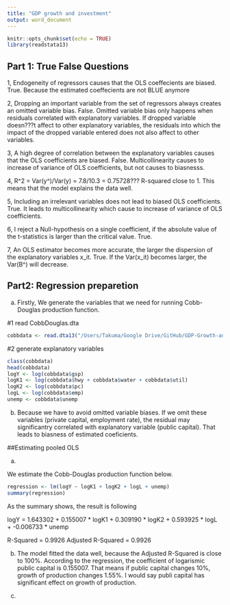 ```yaml
---
title: "GDP growth and investment"
output: word_document
---
```


```r
knitr::opts_chunk$set(echo = TRUE)
library(readstata13)
```

## Part 1: True False Questions
1, Endogeneity of regressors causes that the OLS coeffecients are biased.
True.
Because the estimated coeffecients are not BLUE anymore

2, Dropping an important variable from the set of regressors always creates an omitted variable bias.
False.
Omitted variable bias only happens when residuals correlated with explanatory variables.
If dropped variable doesn???t affect to other explanatory variables, the residuals into which the impact of the dropped variable entered does not also affect to other variables.

3, A high degree of correlation between the explanatory variables causes that the OLS coefficients are biased.
False.
Multicollinearity causes to increase of variance of OLS coefficients, but not causes to biasnesss.

4,
R^2 = Var(y^)/Var(y) = 7.8/10.3 = 0.75728???
R-squared close to 1. This means that the model explains the data well.

5, Including an irrelevant variables does not lead to biased OLS coefficients.
True.
It leads to multicollinearity which cause to increase of variance of OLS coefficients.

6, I reject a Null-hypothesis on a single coefficient, if the absolute value of the t-statistics is larger than the critical value.
True.

7, An OLS estimator becomes more accurate, the larger the dispersion of the explanatory variables x_it.
True.
If the Var(x_it) becomes larger, the Var(B^) will decrease.



## Part2: Regression preparetion

(a)
Firstly, We generate the variables that we need for running Cobb-Douglas production function.

#1 read CobbDouglas.dta
```r
cobbdata <- read.dta13("/Users/Takuma/Google Drive/GitHub/GDP-Growth-and-Investment/CobbDouglas.dta")
```

#2 generate explanatory variables
```r
class(cobbdata)
head(cobbdata)
logY <- log(cobbdata$gsp)
logK1 <- log(cobbdata$hwy + cobbdata$water + cobbdata$util)
logK2 <- log(cobbdata$pc)
logL <- log(cobbdata$emp)
unemp <- cobbdata$unemp

```

(b)
Because we have to avoid omitted variable biases.
If we omit these variables (private capital, employment rate), the residual may significantry correlated with explanatory variable (public capital). That leads to biasness of estimated coeficients.

##Estimating pooled OLS

(a)

We estimate the Cobb-Douglas production function below.

```r
regression <- lm(logY ~ logK1 + logK2 + logL + unemp)
summary(regression)
```
As the summary shows, the result is following

logY = 1.643302 + 0.155007 * logK1 + 0.309190 * logK2 + 0.593925 * logL + -0.006733 * unemp

R-Squared = 0.9926
Adjusted R-Squared = 0.9926

(b)
The model fitted the data well, because the Adjusted R-Squared is close to 100%.
According to the regression, the coefficient of logarismic public capital is 0.155007. That means if public capital changes 10%, growth of production changes 1.55%. I would say publi capital has significant effect on growth of production.

(c)





